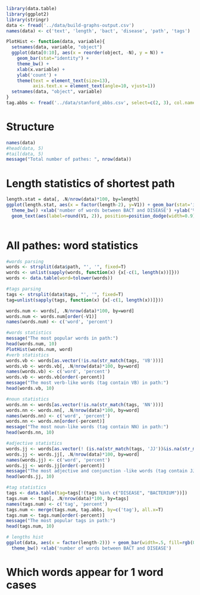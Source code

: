 ```r
library(data.table)
library(ggplot2)
library(stringr)
data <- fread('../data/build-graphs-output.csv')
names(data) <- c('text', 'length', 'bact', 'disease', 'path', 'tags')

PlotHist <- function(data, variable){
  setnames(data, variable, "object")
  ggplot(data[0:10], aes(x = reorder(object, -N), y = N)) + 
    geom_bar(stat="identity") + 
    theme_bw() + 
    xlab(x.variable) + 
    ylab('count') + 
    theme(text = element_text(size=13), 
          axis.text.x = element_text(angle=10, vjust=1))
  setnames(data, "object", variable)
}
tag.abbs <- fread('../data/stanford_abbs.csv', select=c(2, 3), col.names=c('tag', 'definition'))
```

# Structure
```r
names(data)
#head(data, 5)
#tail(data, 5)
message("Total number of pathes: ", nrow(data))
```

# Length statistics of shortest path

```r
length.stat = data[, .N/nrow(data)*100, by=length]
ggplot(length.stat, aes(x = factor(length-2), y=V1)) + geom_bar(stat='identity', width=.5, fill=rgb(0.6, 0.6, 0.6, alpha=0.7)) + 
  theme_bw() +xlab('number of words between BACT and DISEASE') +ylab('% of pathes') + 
  geom_text(aes(label=round(V1, 2)), position=position_dodge(width=0.9), vjust=-0.25)
  
```

# All pathes: word statistics
```r
#words parsing
words <- strsplit(data$path, "', '", fixed=T)
words <- unlist(sapply(words, function(x) {x[-c(1, length(x))]}))
words <- data.table(word=tolower(words))

#tags parsing
tags <- strsplit(data$tags, "', '", fixed=T)
tag=unlist(sapply(tags, function(x) {x[-c(1, length(x))]}))
```

```r
words.num <- words[, .N/nrow(data)*100, by=word]
words.num <- words.num[order(-V1)]
names(words.num) <- c('word', 'percent')

#words statistics
message("The most popular words in path:")
head(words.num, 10)
PlotHist(words.num, word)
#verb statistics
words.vb <- words[as.vector(!is.na(str_match(tags, 'VB')))]
words.vb <- words.vb[, .N/nrow(data)*100, by=word]
names(words.vb) <- c('word', 'percent')
words.vb <- words.vb[order(-percent)]
message("The most verb-like words (tag contain VB) in path:")
head(words.vb, 10)

#noun statistics
words.nn <- words[as.vector(!is.na(str_match(tags, 'NN')))]
words.nn <- words.nn[, .N/nrow(data)*100, by=word]
names(words.nn) <- c('word', 'percent')
words.nn <- words.nn[order(-percent)]
message("The most noun-like words (tag contain NN) in path:")
head(words.nn, 10)

#adjective statistics
words.jj <- words[as.vector(! (is.na(str_match(tags, 'JJ'))&is.na(str_match(tags, 'CC'))))]
words.jj <- words.jj[, .N/nrow(data)*100, by=word]
names(words.jj) <- c('word', 'percent')
words.jj <- words.jj[order(-percent)]
message("The most adjective and conjunction -like words (tag contain JJ and CC) in path:")
head(words.jj, 10)

#tag statistics
tags <- data.table(tag=tags[!(tags %in% c("DISEASE", "BACTERIUM"))])
tags.num <- tags[, .N/nrow(data)*100, by=tags]
names(tags.num) <- c('tag', 'percent')
tags.num <- merge(tags.num, tag.abbs, by=c('tag'), all.x=T)
tags.num <- tags.num[order(-percent)]
message("The most popular tags in path:")
head(tags.num, 10)

# lengths hist
ggplot(data, aes(x = factor(length-2))) + geom_bar(width=.5, fill=rgb(0.6, 0.6, 0.6, alpha=0.7)) + 
  theme_bw() +xlab('number of words between BACT and DISEASE')
```

# Which words appear for 1 word cases
```r

```